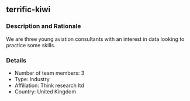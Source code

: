 ## terrific-kiwi

### Description and Rationale
We are three young aviation consultants with an interest in data looking to practice some skills.

### Details

* Number of team members: 3
* Type: Industry
* Affiliation: Think research ltd
* Country: United Kingdom

